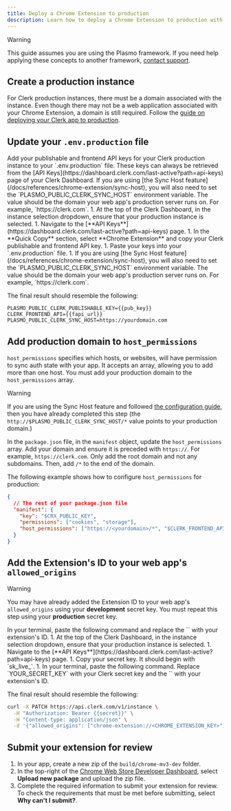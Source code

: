 ```yaml
---
title: Deploy a Chrome Extension to production
description: Learn how to deploy a Chrome Extension to production with Clerk.
---
```


> [!WARNING]
> This guide assumes you are using the Plasmo framework. If you need help applying these concepts to another framework, [contact support](https://clerk.com/contact/support).

## Create a production instance

For Clerk production instances, there must be a domain associated with the instance. Even though there may not be a web application associated with your Chrome Extension, a domain is still required. Follow the [guide on deploying your Clerk app to production](/docs/deployments/overview).

## Update your `.env.production` file

<SignedIn>
  Add your publishable and frontend API keys for your Clerk production instance to your `.env.production` file. These keys can always be retrieved from the [API Keys](https://dashboard.clerk.com/last-active?path=api-keys) page of your Clerk Dashboard. If you are using [the Sync Host feature](/docs/references/chrome-extension/sync-host), you will also need to set the `PLASMO_PUBLIC_CLERK_SYNC_HOST` environment variable. The value should be the domain your web app's production server runs on. For example, `https://clerk.com`.
</SignedIn>

<SignedOut>
  1. At the top of the Clerk Dashboard, in the instance selection dropdown, ensure that your production instance is selected.
  1. Navigate to the [**API Keys**](https://dashboard.clerk.com/last-active?path=api-keys) page.
  1. In the **Quick Copy** section, select **Chrome Extension** and copy your Clerk publishable and frontend API key.
  1. Paste your keys into your `.env.production` file.
  1. If you are using [the Sync Host feature](/docs/references/chrome-extension/sync-host), you will also need to set the `PLASMO_PUBLIC_CLERK_SYNC_HOST` environment variable. The value should be the domain your web app's production server runs on. For example, `https://clerk.com`.

  The final result should resemble the following:
</SignedOut>

```env {{ filename: '.env.production' }}
PLASMO_PUBLIC_CLERK_PUBLISHABLE_KEY={{pub_key}}
CLERK_FRONTEND_API={{fapi_url}}
PLASMO_PUBLIC_CLERK_SYNC_HOST=https://yourdomain.com
```

## Add production domain to `host_permissions`

`host_permissions` specifies which hosts, or websites, will have permission to sync auth state with your app. It accepts an array, allowing you to add more than one host. You must add your production domain to the `host_permissions` array.

> [!WARNING]
> If you are using the Sync Host feature and followed [the configuration guide](/docs/references/chrome-extension/sync-host), then you have already completed this step (the `http://$PLASMO_PUBLIC_CLERK_SYNC_HOST/*` value points to your production domain.)

In the `package.json` file, in the `manifest` object, update the `host_permissions` array. Add your domain and ensure it is preceded with `https://`. For example, `https://clerk.com`. Only add the root domain and not any subdomains. Then, add `/*` to the end of the domain.

The following example shows how to configure `host_permissions` for production:

```json {{ filename: 'package.json', mark: [6] }}
{
  // The rest of your package.json file
  "manifest": {
    "key": "$CRX_PUBLIC_KEY",
    "permissions": ["cookies", "storage"],
    "host_permissions": ["https://<yourdomain>/*", "$CLERK_FRONTEND_API/*"]
  }
}
```

## Add the Extension's ID to your web app's `allowed_origins`

> [!WARNING]
> You may have already added the Extension ID to your web app's `allowed_origins` using your **development** secret key. You must repeat this step using your **production** secret key.

<SignedIn>
  In your terminal, paste the following command and replace the `<CHROME_EXTENSION_KEY>` with your extension's ID.
</SignedIn>

<SignedOut>
  1. At the top of the Clerk Dashboard, in the instance selection dropdown, ensure that your production instance is selected.
  1. Navigate to the [**API Keys**](https://dashboard.clerk.com/last-active?path=api-keys) page.
  1. Copy your secret key. It should begin with `sk_live_`.
  1. In your terminal, paste the following command. Replace `YOUR_SECRET_KEY` with your Clerk secret key and the `<CHROME_EXTENSION_KEY>` with your extension's ID.

  The final result should resemble the following:
</SignedOut>

```bash {{ filename: 'terminal' }}
curl -X PATCH https://api.clerk.com/v1/instance \
  -H "Authorization: Bearer {{secret}}" \
  -H "Content-type: application/json" \
  -d '{"allowed_origins": ["chrome-extension://<CHROME_EXTENSION_KEY>"]}'
```

## Submit your extension for review

1. In your app, create a new zip of the `build/chrome-mv3-dev` folder.
1. In the top-right of the [Chrome Web Store Developer Dashboard](https://chrome.google.com/webstore/developer/dashboard), select **Upload new package** and upload the zip file.
1. Complete the required information to submit your extension for review. To check the requirements that must be met before submitting, select **Why can't I submit?**.
